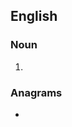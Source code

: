 {{also|Risers}}
==English==

===Noun===
{{head|en|noun plural form}}

# {{plural of|riser|lang=en}}

===Anagrams===
* {{anagrams|en|Risser|serirs}}